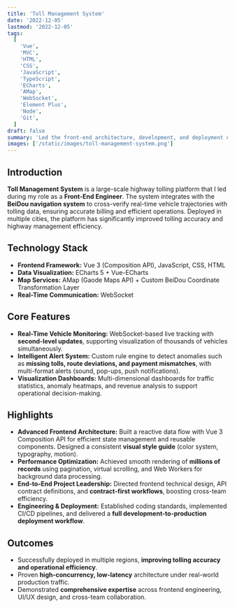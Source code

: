 ```yaml
---
title: 'Toll Management System'
date: '2022-12-05'
lastmod: '2022-12-05'
tags:
  [
    'Vue',
    'MVC',
    'HTML',
    'CSS',
    'JavaScript',
    'TypeScript',
    'ECharts',
    'AMap',
    'WebSocket',
    'Element Plus',
    'Node',
    'Git',
  ]
draft: false
summary: 'Led the front-end architecture, development, and deployment of a highway toll management system integrated with BeiDou navigation, delivering real-time monitoring, anomaly detection, and large-scale data visualization.'
images: ['/static/images/toll-management-system.png']
---
```


## Introduction

**Toll Management System** is a large-scale highway tolling platform that I led during my role as a **Front-End Engineer**. The system integrates with the **BeiDou navigation system** to cross-verify real-time vehicle trajectories with tolling data, ensuring accurate billing and efficient operations.
Deployed in multiple cities, the platform has significantly improved tolling accuracy and highway management efficiency.

<TOCInline toc={props.toc} exclude="Introduction" />

## Technology Stack

- **Frontend Framework:** Vue 3 (Composition API), JavaScript, CSS, HTML
- **Data Visualization:** ECharts 5 + Vue-ECharts
- **Map Services:** AMap (Gaode Maps API) + Custom BeiDou Coordinate Transformation Layer
- **Real-Time Communication:** WebSocket

## Core Features

- **Real-Time Vehicle Monitoring:** WebSocket-based live tracking with **second-level updates**, supporting visualization of thousands of vehicles simultaneously.
- **Intelligent Alert System:** Custom rule engine to detect anomalies such as **missing tolls, route deviations, and payment mismatches**, with multi-format alerts (sound, pop-ups, push notifications).
- **Visualization Dashboards:** Multi-dimensional dashboards for traffic statistics, anomaly heatmaps, and revenue analysis to support operational decision-making.

## Highlights

- **Advanced Frontend Architecture:** Built a reactive data flow with Vue 3 Composition API for efficient state management and reusable components. Designed a consistent **visual style guide** (color system, typography, motion).
- **Performance Optimization:** Achieved smooth rendering of **millions of records** using pagination, virtual scrolling, and Web Workers for background data processing.
- **End-to-End Project Leadership:** Directed frontend technical design, API contract definitions, and **contract-first workflows**, boosting cross-team efficiency.
- **Engineering & Deployment:** Established coding standards, implemented CI/CD pipelines, and delivered a **full development-to-production deployment workflow**.

## Outcomes

- Successfully deployed in multiple regions, **improving tolling accuracy and operational efficiency**.
- Proven **high-concurrency, low-latency** architecture under real-world production traffic.
- Demonstrated **comprehensive expertise** across frontend engineering, UI/UX design, and cross-team collaboration.
